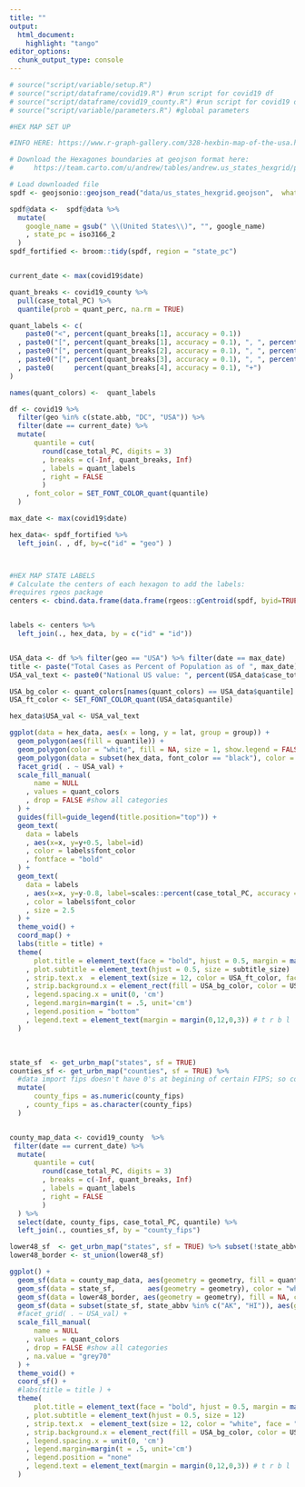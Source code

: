 ```yaml
---
title: ""
output:
  html_document:
    highlight: "tango"
editor_options: 
  chunk_output_type: console
---
```


```r
# source("script/variable/setup.R")
# source("script/dataframe/covid19.R") #run script for covid19 df
# source("script/dataframe/covid19_county.R") #run script for covid19 df
# source("script/variable/parameters.R") #global parameters
```


```r

#HEX MAP SET UP

#INFO HERE: https://www.r-graph-gallery.com/328-hexbin-map-of-the-usa.html 

# Download the Hexagones boundaries at geojson format here:
#     https://team.carto.com/u/andrew/tables/andrew.us_states_hexgrid/public/map.

# Load downloaded file 
spdf <- geojsonio::geojson_read("data/us_states_hexgrid.geojson",  what = "sp")

spdf@data <-  spdf@data %>% 
  mutate(
    google_name = gsub(" \\(United States\\)", "", google_name)
    , state_pc = iso3166_2
  )
spdf_fortified <- broom::tidy(spdf, region = "state_pc")


current_date <- max(covid19$date)

quant_breaks <- covid19_county %>% 
  pull(case_total_PC) %>%
  quantile(prob = quant_perc, na.rm = TRUE)

quant_labels <- c(
    paste0("<", percent(quant_breaks[1], accuracy = 0.1))
  , paste0("[", percent(quant_breaks[1], accuracy = 0.1), ", ", percent(quant_breaks[2], accuracy = 0.1), ")")
  , paste0("[", percent(quant_breaks[2], accuracy = 0.1), ", ", percent(quant_breaks[3], accuracy = 0.1), ")")
  , paste0("[", percent(quant_breaks[3], accuracy = 0.1), ", ", percent(quant_breaks[4], accuracy = 0.1), ")")
  , paste0(     percent(quant_breaks[4], accuracy = 0.1), "+")
)

names(quant_colors) <-  quant_labels

df <- covid19 %>% 
  filter(geo %in% c(state.abb, "DC", "USA")) %>%
  filter(date == current_date) %>%
  mutate(
      quantile = cut(
        round(case_total_PC, digits = 3)
        , breaks = c(-Inf, quant_breaks, Inf)
        , labels = quant_labels
        , right = FALSE
        )
    , font_color = SET_FONT_COLOR_quant(quantile)
  ) 

max_date <- max(covid19$date)

hex_data<- spdf_fortified %>%
  left_join(. , df, by=c("id" = "geo") ) 



#HEX MAP STATE LABELS 
# Calculate the centers of each hexagon to add the labels:
#requires rgeos package 
centers <- cbind.data.frame(data.frame(rgeos::gCentroid(spdf, byid=TRUE), id=spdf@data$iso3166_2))


labels <- centers %>%
  left_join(., hex_data, by = c("id" = "id")) 


USA_data <- df %>% filter(geo == "USA") %>% filter(date == max_date)
title <- paste("Total Cases as Percent of Population as of ", max_date)
USA_val_text <- paste0("National US value: ", percent(USA_data$case_total_PC, accuracy = 0.1))

USA_bg_color <- quant_colors[names(quant_colors) == USA_data$quantile]
USA_ft_color <- SET_FONT_COLOR_quant(USA_data$quantile)

hex_data$USA_val <- USA_val_text

ggplot(data = hex_data, aes(x = long, y = lat, group = group)) + 
  geom_polygon(aes(fill = quantile)) +
  geom_polygon(color = "white", fill = NA, size = 1, show.legend = FALSE) +
  geom_polygon(data = subset(hex_data, font_color == "black"), color = "grey80", fill = NA, size = 0.25 ) +  
  facet_grid( . ~ USA_val) + 
  scale_fill_manual(
      name = NULL
    , values = quant_colors
    , drop = FALSE #show all categories
  ) + 
  guides(fill=guide_legend(title.position="top")) + 
  geom_text(
    data = labels
    , aes(x=x, y=y+0.5, label=id)
    , color = labels$font_color 
    , fontface = "bold"
  ) +
  geom_text(
    data = labels
    , aes(x=x, y=y-0.8, label=scales::percent(case_total_PC, accuracy = 0.1))
    , color = labels$font_color
    , size = 2.5
  ) +
  theme_void() +
  coord_map() +
  labs(title = title) +
  theme(
      plot.title = element_text(face = "bold", hjust = 0.5, margin = margin(0, 0, 10, 0))
    , plot.subtitle = element_text(hjust = 0.5, size = subtitle_size)
    , strip.text.x  = element_text(size = 12, color = USA_ft_color, face = "bold", margin = margin(3, 0, 3, 0))
    , strip.background.x = element_rect(fill = USA_bg_color, color = USA_bg_color,)
    , legend.spacing.x = unit(0, 'cm')
    , legend.margin=margin(t = .5, unit='cm')
    , legend.position = "bottom"
    , legend.text = element_text(margin = margin(0,12,0,3)) # t r b l
  )
```

<br> 

```r
state_sf  <- get_urbn_map("states", sf = TRUE)
counties_sf <- get_urbn_map("counties", sf = TRUE) %>% 
  #data import fips doesn't have 0's at begining of certain FIPS; so convert to numeric and then back to charcter to remove leading zeros 
  mutate(
      county_fips = as.numeric(county_fips)
    , county_fips = as.character(county_fips)
  )


county_map_data <- covid19_county  %>% 
 filter(date == current_date) %>%
  mutate(
      quantile = cut(
        round(case_total_PC, digits = 3)
        , breaks = c(-Inf, quant_breaks, Inf)
        , labels = quant_labels
        , right = FALSE
        )
  ) %>% 
  select(date, county_fips, case_total_PC, quantile) %>%
  left_join(., counties_sf, by = "county_fips")

lower48_sf  <- get_urbn_map("states", sf = TRUE) %>% subset(!state_abbv %in% c("AK", "HI"))
lower48_border <- st_union(lower48_sf)

ggplot() +
  geom_sf(data = county_map_data, aes(geometry = geometry, fill = quantile), color = NA) + 
  geom_sf(data = state_sf,        aes(geometry = geometry), color = "white", fill = NA) + 
  geom_sf(data = lower48_border, aes(geometry = geometry), fill = NA, color = "grey50") + 
  geom_sf(data = subset(state_sf, state_abbv %in% c("AK", "HI")), aes(geometry = geometry), color = "grey50", fill = NA) + 
  #facet_grid( . ~ USA_val) + 
  scale_fill_manual(
      name = NULL
    , values = quant_colors
    , drop = FALSE #show all categories
    , na.value = "grey70"
  ) +
  theme_void() +
  coord_sf() +
  #labs(title = title ) +
  theme(
      plot.title = element_text(face = "bold", hjust = 0.5, margin = margin(0, 0, 10, 0))
    , plot.subtitle = element_text(hjust = 0.5, size = 12)
    , strip.text.x  = element_text(size = 12, color = "white", face = "bold", margin = margin(3, 0, 3, 0))
    , strip.background.x = element_rect(fill = USA_bg_color, color = USA_bg_color,)
    , legend.spacing.x = unit(0, 'cm')
    , legend.margin=margin(t = .5, unit='cm')
    , legend.position = "none"
    , legend.text = element_text(margin = margin(0,12,0,3)) # t r b l
  )

```








